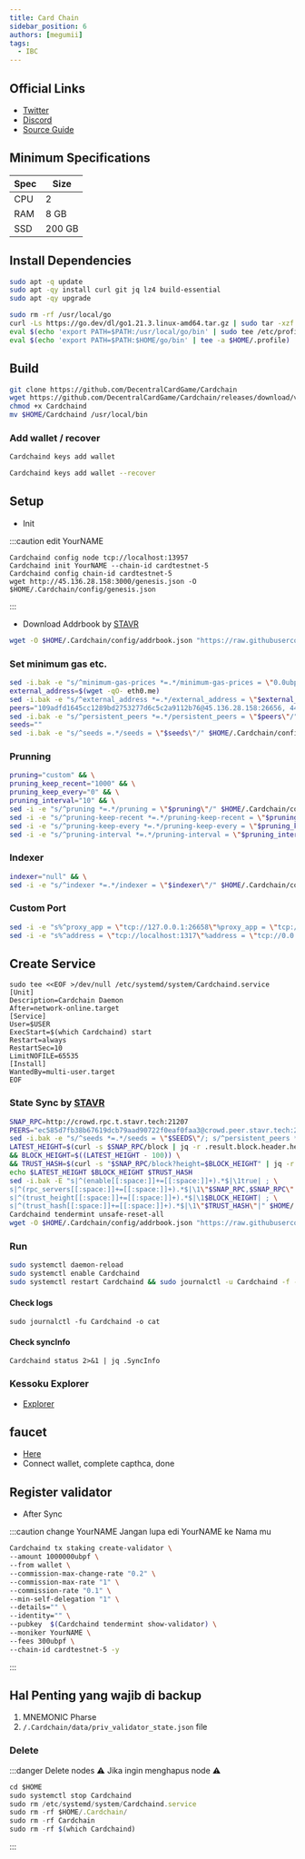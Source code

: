 ```yaml
---
title: Card Chain
sidebar_position: 6
authors: [megumii]
tags:
  - IBC
---
```



## Official Links

- [Twitter](https://twitter.com/CrowdControlNet)
- [Discord](https://discord.gg/59PBBtXWGW)
- [Source Guide](https://github.com/obajay)

## Minimum Specifications

| Spec | Size |
|----------|----------|
| CPU | 2 |
| RAM | 8 GB |
| SSD | 200 GB |

## Install Dependencies

```bash
sudo apt -q update
sudo apt -qy install curl git jq lz4 build-essential
sudo apt -qy upgrade
```

```bash
sudo rm -rf /usr/local/go
curl -Ls https://go.dev/dl/go1.21.3.linux-amd64.tar.gz | sudo tar -xzf - -C /usr/local
eval $(echo 'export PATH=$PATH:/usr/local/go/bin' | sudo tee /etc/profile.d/golang.sh)
eval $(echo 'export PATH=$PATH:$HOME/go/bin' | tee -a $HOME/.profile)
```

## Build

```bash
git clone https://github.com/DecentralCardGame/Cardchain
wget https://github.com/DecentralCardGame/Cardchain/releases/download/v0.10.0/Cardchaind
chmod +x Cardchaind
mv $HOME/Cardchaind /usr/local/bin
```

### Add wallet / recover 

<Tabs>
<TabItem value="New Wallet">

```bash
Cardchaind keys add wallet
```

</TabItem>
<TabItem value="Recover Wallet">

```bash
Cardchaind keys add wallet --recover
```

</TabItem>
</Tabs>


## Setup

- Init

:::caution edit YourNAME

```
Cardchaind config node tcp://localhost:13957
Cardchaind init YourNAME --chain-id cardtestnet-5
Cardchaind config chain-id cardtestnet-5
wget http://45.136.28.158:3000/genesis.json -O $HOME/.Cardchain/config/genesis.json
```

:::

- Download Addrbook by [STAVR](https://github.com/obajay)

```bash
wget -O $HOME/.Cardchain/config/addrbook.json "https://raw.githubusercontent.com/obajay/nodes-Guides/main/Projects/Crowd_Control/addrbook.json"
```

### Set minimum gas etc.

```bash
sed -i.bak -e "s/^minimum-gas-prices *=.*/minimum-gas-prices = \"0.0ubpf\"/;" ~/.Cardchain/config/app.toml
external_address=$(wget -qO- eth0.me)
sed -i.bak -e "s/^external_address *=.*/external_address = \"$external_address:26656\"/" $HOME/.Cardchain/config/config.toml
peers="109adfd1645cc1289bd2753277d6c5c2a9112b76@45.136.28.158:26656, 447a7af037dc85213d98ef3f4dc07d05191f52e7@202.61.225.157:26656"
sed -i.bak -e "s/^persistent_peers *=.*/persistent_peers = \"$peers\"/" $HOME/.Cardchain/config/config.toml
seeds=""
sed -i.bak -e "s/^seeds =.*/seeds = \"$seeds\"/" $HOME/.Cardchain/config/config.toml
```

### Prunning

```bash
pruning="custom" && \
pruning_keep_recent="1000" && \
pruning_keep_every="0" && \
pruning_interval="10" && \
sed -i -e "s/^pruning *=.*/pruning = \"$pruning\"/" $HOME/.Cardchain/config/app.toml && \
sed -i -e "s/^pruning-keep-recent *=.*/pruning-keep-recent = \"$pruning_keep_recent\"/" $HOME/.Cardchain/config/app.toml && \
sed -i -e "s/^pruning-keep-every *=.*/pruning-keep-every = \"$pruning_keep_every\"/" $HOME/.Cardchain/config/app.toml && \
sed -i -e "s/^pruning-interval *=.*/pruning-interval = \"$pruning_interval\"/" $HOME/.Cardchain/config/app.toml
```

### Indexer

```bash
indexer="null" && \
sed -i -e "s/^indexer *=.*/indexer = \"$indexer\"/" $HOME/.Cardchain/config/config.toml
```

### Custom Port 

```bash
sed -i -e "s%^proxy_app = \"tcp://127.0.0.1:26658\"%proxy_app = \"tcp://127.0.0.1:13958\"%; s%^laddr = \"tcp://127.0.0.1:26657\"%laddr = \"tcp://127.0.0.1:13957\"%; s%^pprof_laddr = \"localhost:6060\"%pprof_laddr = \"localhost:13960\"%; s%^laddr = \"tcp://0.0.0.0:26656\"%laddr = \"tcp://0.0.0.0:13956\"%; s%^prometheus_listen_addr = \":26660\"%prometheus_listen_addr = \":13966\"%" $HOME/.Cardchain/config/config.toml
sed -i -e "s%^address = \"tcp://localhost:1317\"%address = \"tcp://0.0.0.0:13917\"%; s%^address = \":8080\"%address = \":13980\"%; s%^address = \"localhost:9090\"%address = \"0.0.0.0:13990\"%; s%^address = \"localhost:9091\"%address = \"0.0.0.0:13991\"%; s%:8545%:13945%; s%:8546%:13946%; s%:6065%:13965%" $HOME/.Cardchain/config/app.toml
```

## Create Service

```
sudo tee <<EOF >/dev/null /etc/systemd/system/Cardchaind.service
[Unit]
Description=Cardchain Daemon
After=network-online.target
[Service]
User=$USER
ExecStart=$(which Cardchaind) start
Restart=always
RestartSec=10
LimitNOFILE=65535
[Install]
WantedBy=multi-user.target
EOF
```
### State Sync by [STAVR](https://github.com/obajay/nodes-Guides/tree/main/Projects/Crowd_Control#statesync)

```bash
SNAP_RPC=http://crowd.rpc.t.stavr.tech:21207
PEERS="ec585d7fb38b67619dcb79aad90722f0eaf0faa3@crowd.peer.stavr.tech:21206"
sed -i.bak -e "s/^seeds *=.*/seeds = \"$SEEDS\"/; s/^persistent_peers *=.*/persistent_peers = \"$PEERS\"/" $HOME/.Cardchain/config/config.toml
LATEST_HEIGHT=$(curl -s $SNAP_RPC/block | jq -r .result.block.header.height) \
&& BLOCK_HEIGHT=$((LATEST_HEIGHT - 100)) \
&& TRUST_HASH=$(curl -s "$SNAP_RPC/block?height=$BLOCK_HEIGHT" | jq -r .result.block_id.hash); \
echo $LATEST_HEIGHT $BLOCK_HEIGHT $TRUST_HASH
sed -i.bak -E "s|^(enable[[:space:]]+=[[:space:]]+).*$|\1true| ; \
s|^(rpc_servers[[:space:]]+=[[:space:]]+).*$|\1\"$SNAP_RPC,$SNAP_RPC\"| ; \
s|^(trust_height[[:space:]]+=[[:space:]]+).*$|\1$BLOCK_HEIGHT| ; \
s|^(trust_hash[[:space:]]+=[[:space:]]+).*$|\1\"$TRUST_HASH\"|" $HOME/.Cardchain/config/config.toml; \
Cardchaind tendermint unsafe-reset-all
wget -O $HOME/.Cardchain/config/addrbook.json "https://raw.githubusercontent.com/obajay/nodes-Guides/main/Projects/Crowd_Control/addrbook.json"
```

### Run

```bash
sudo systemctl daemon-reload
sudo systemctl enable Cardchaind
sudo systemctl restart Cardchaind && sudo journalctl -u Cardchaind -f -o cat
```

#### Check logs

```
sudo journalctl -fu Cardchaind -o cat
```

#### Check syncInfo

```
Cardchaind status 2>&1 | jq .SyncInfo
```

### Kessoku Explorer

- [Explorer](https://exp.kessoku.xyz/#/Card-Chain)

## faucet

- [Here](https://crowdcontrol.network/)
- Connect wallet, complete capthca, done

## Register validator

- After Sync

:::caution change YourNAME
Jangan lupa edi YourNAME ke Nama mu

```bash
Cardchaind tx staking create-validator \
--amount 1000000ubpf \
--from wallet \
--commission-max-change-rate "0.2" \
--commission-max-rate "1" \
--commission-rate "0.1" \
--min-self-delegation "1" \
--details="" \
--identity="" \
--pubkey  $(Cardchaind tendermint show-validator) \
--moniker YourNAME \
--fees 300ubpf \
--chain-id cardtestnet-5 -y
```
:::

## Hal Penting yang wajib di backup

1. MNEMONIC Pharse
2. `/.Cardchain/data/priv_validator_state.json` file

### Delete

:::danger Delete nodes
⚠️ Jika ingin menghapus node ⚠️
```js
cd $HOME
sudo systemctl stop Cardchaind
sudo rm /etc/systemd/system/Cardchaind.service
sudo rm -rf $HOME/.Cardchain/
sudo rm -rf Cardchain
sudo rm -rf $(which Cardchaind)
```
:::